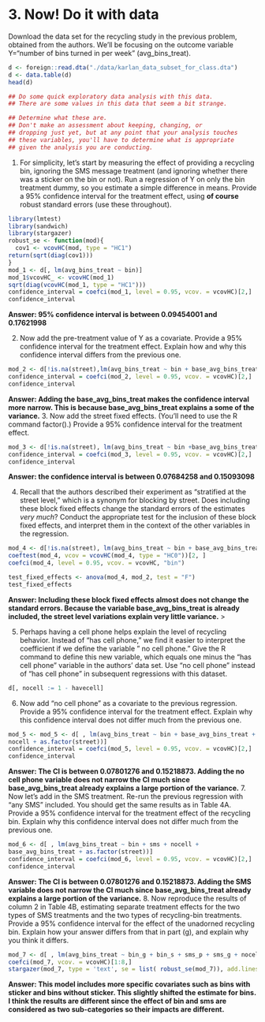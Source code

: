 # 3. Now! Do it with data 
Download the data set for the recycling study in the previous problem, obtained from the authors. We'll be focusing on the outcome variable Y="number of bins turned in per week" (avg_bins_treat).

```r
d <- foreign::read.dta("./data/karlan_data_subset_for_class.dta")
d <- data.table(d)
head(d)

## Do some quick exploratory data analysis with this data. 
## There are some values in this data that seem a bit strange. 

## Determine what these are. 
## Don't make an assessment about keeping, changing, or 
## dropping just yet, but at any point that your analysis touches 
## these variables, you'll have to determine what is appropriate 
## given the analysis you are conducting. 
```

1. For simplicity, let's start by measuring the effect of providing a recycling bin, ignoring the SMS message treatment (and ignoring whether there was a sticker on the bin or not).  Run a regression of Y on only the bin treatment dummy, so you estimate a simple difference in means.  Provide a 95% confidence interval for the treatment effect, using **of course** robust standard errors (use these throughout). 

```r
library(lmtest)
library(sandwich)
library(stargazer)
robust_se <- function(mod){
  cov1 <- vcovHC(mod, type = "HC1")
return(sqrt(diag(cov1)))
}
mod_1 <- d[, lm(avg_bins_treat ~ bin)]
mod_1$vcovHC_ <- vcovHC(mod_1)
sqrt(diag(vcovHC(mod_1, type = "HC1")))
confidence_interval = coefci(mod_1, level = 0.95, vcov. = vcovHC)[2,] 
confidence_interval
```
**Answer: 95% confidence interval is between 0.09454001 and 0.17621998**

2. Now add the pre-treatment value of Y as a covariate.  Provide a 95% confidence interval for the treatment effect.  Explain how and why this confidence interval differs from the previous one.

```r
mod_2 <- d[!is.na(street),lm(avg_bins_treat ~ bin + base_avg_bins_treat)]
confidence_interval = coefci(mod_2, level = 0.95, vcov. = vcovHC)[2,] 
confidence_interval
```
**Answer: Adding the base_avg_bins_treat makes the confidence interval more narrow. This is because base_avg_bins_treat explains a some  of the variance.**
3. Now add the street fixed effects.  (You'll need to use the R command factor().) Provide a 95% confidence interval for the treatment effect.  

```r
mod_3 <- d[!is.na(street), lm(avg_bins_treat ~ bin +base_avg_bins_treat + as.factor(street))]
confidence_interval = coefci(mod_3, level = 0.95, vcov. = vcovHC)[2,] 
confidence_interval
```
**Answer: the confidence interval is between 0.07684258 and 0.15093098**

4. Recall that the authors described their experiment as "stratified at the street level," which is a synonym for blocking by street.  Does including these block fixed effects change the standard errors of the estimates *very much*? Conduct the appropriate test for the inclusion of these block fixed effects, and interpret them in the context of the other variables in the regression. 

```r
mod_4 <- d[!is.na(street), lm(avg_bins_treat ~ bin + base_avg_bins_treat + factor(street))]
coeftest(mod_4, vcov = vcovHC(mod_4, type = "HC0"))[2, ]
coefci(mod_4, level = 0.95, vcov. = vcovHC, "bin")
```

```r
test_fixed_effects <- anova(mod_4, mod_2, test = "F")
test_fixed_effects
```

**Answer: Including these block fixed effects almost does not change the standard errors. Because the variable base_avg_bins_treat is already included, the street level variations explain very little variance.**
>

5. Perhaps having a cell phone helps explain the level of recycling behavior. Instead of "has cell phone," we find it easier to interpret the coefficient if we define the variable " no cell phone."  Give the R command to define this new variable, which equals one minus the "has cell phone" variable in the authors' data set.  Use "no cell phone" instead of "has cell phone" in subsequent regressions with this dataset.

```r
d[, nocell := 1 - havecell]
```

6. Now add "no cell phone" as a covariate to the previous regression.  Provide a 95% confidence interval for the treatment effect.  Explain why this confidence interval does not differ much from the previous one.

```r
mod_5 <- mod_5 <- d[ , lm(avg_bins_treat ~ bin + base_avg_bins_treat +
nocell + as.factor(street))]
confidence_interval = coefci(mod_5, level = 0.95, vcov. = vcovHC)[2,] 
confidence_interval
```
**Answer: The CI is between 0.07801276 and 0.15218873. Adding the no cell phone variable does not narrow the CI much since base_avg_bins_treat already explains a large portion of the variance.**
7. Now let's add in the SMS treatment.  Re-run the previous regression with "any SMS" included.  You should get the same results as in Table 4A.  Provide a 95% confidence interval for the treatment effect of the recycling bin.  Explain why this confidence interval does not differ much from the previous one.

```r
mod_6 <- d[ , lm(avg_bins_treat ~ bin + sms + nocell +
base_avg_bins_treat + as.factor(street))]
confidence_interval = coefci(mod_6, level = 0.95, vcov. = vcovHC)[2,] 
confidence_interval
```
**Answer: The CI is between 0.07801276 and 0.15218873. Adding the SMS variable does not narrow the CI much since base_avg_bins_treat already explains a large portion of the variance.**
8. Now reproduce the results of column 2 in Table 4B, estimating separate treatment effects for the two types of SMS treatments and the two types of recycling-bin treatments.  Provide a 95% confidence interval for the effect of the unadorned recycling bin.  Explain how your answer differs from that in part (g), and explain why you think it differs.

```r
mod_7 <- d[ , lm(avg_bins_treat ~ bin_g + bin_s + sms_p + sms_g + nocell + base_avg_bins_treat + as.factor(street))]
coefci(mod_7, vcov. = vcovHC)[1:8,]
stargazer(mod_7, type = 'text', se = list( robust_se(mod_7)), add.lines = list( c('SE Flavor','Robust'), c('Street fixed effects','Yes') ), omit = 'street', model.numbers=FALSE, column.labels = c("mod_7"), header=F)
```
**Answer: This model includes more specific covariates such as bins with sticker and bins without sticker. This slightly shifted the estimate for bins. I think the results are different since the effect of bin and sms are considered as two sub-categories so their impacts are different.**